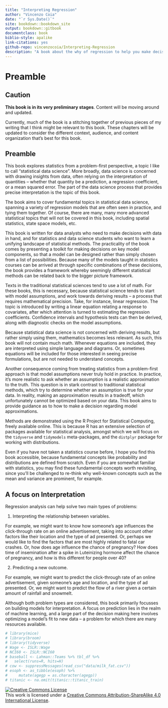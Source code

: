 ```yaml
--- 
title: "Interpreting Regression"
author: "Vincenzo Coia"
date: "`r Sys.Date()`"
site: bookdown::bookdown_site
output: bookdown::gitbook
documentclass: book
biblio-style: apalike
link-citations: yes
github-repo: vincenzocoia/Interpreting-Regression
description: "A book about the why of regression to help you make decisions about your analysis."
---
```


# Preamble

## Caution {#caution}

**This book is in its very preliminary stages**. Content will be moving around and updated.

Currently, much of the book is a stitching together of previous pieces of my writing that I think might be relevant to this book. These chapters will be updated to consider the different context, audience, and content organization that's best for this book.


## Preamble

This book explores statistics from a problem-first perspective, a topic I like to call "statistical data science". More broadly, data science is concerned with drawing insights from data, often relying on the interpretation of quantities -- whether that quantity be a prediction, a regression coefficient, or a mean squared error. The part of the data science process that provides precise interpretation is the topic of this book. 

The book aims to cover fundamental topics in statistical data science, spanning a variety of regression models that are often seen in practice, and tying them together. Of course, there are many, many more advanced statistical topics that will not be covered in this book, including spatial statistics, state space models, etc.

This book is written for data analysts who need to make decisions with data in hand, and for statistics and data science students who want to learn a unifying landscape of statistical methods. The practicality of the book comes by presenting a toolkit for making decisions on key model components, so that a model can be designed rather than simply chosen from a list of possibilities. Because many of the models taught in statistics courses can be arrived at through specific combinations of these decisions, the book provides a framework whereby seemingly different statistical methods can be related back to the bigger picture framework.

<!-- Components: the quantity being modeled (mean, hazard function, odds, ...), the relationship to covariates (linear, exponential, ...), and distributional assumptions. Decisions on each of these key components results in  -->

Texts in the traditional statistical sciences tend to use a lot of math. For these books, this is necessary, because statistical science tends to start with model assumptions, and work towards deriving results -- a process that requires mathematical precision. Take, for instance, linear regression. The topic is introduced by writing a linear equation relating a response to covariates, after which attention is turned to estimating the regression coefficients. Confidence intervals and hypothesis tests can then be derived, along with diagnostic checks on the model assumptions.

Because statistical data science is not concerned with deriving results, but rather simply using them, mathematics becomes less relevant. As such, this book will not contain much math. Whenever equations are included, they are interpreted using simple language and diagrams. Or, sometimes equations will be included for those interested in seeing precise formulations, but are not needed to understand concepts. 

Another consequence coming from treating statistics from a problem-first approach is that model assumptions never truly hold in practice. In practice, it's more realistic to ask whether an assumption is a realistic approximation to the truth. This question is in stark contrast to traditional statistical methods, which try to determine whether an assumption is true for your data. In reality, making an approximation results in a tradeoff, which unfortunately cannot be optimized based on your data. This book aims to provide guidance as to how to make a decision regarding model approximations. 

Methods are demonstrated using the R Project for Statistical Computing, freely available online. This is because R has an extensive selection of packages available for statistical analysis, amongst which we will focus on the `tidyverse` and `tidymodels` meta-packages, and the `distplyr` package for working with distributions. 

Even if you have not taken a statistics course before, I hope you find this book accessible, because fundamental concepts like probability and distributions are defined from scratch. Even if you are somewhat familiar with statistics, you may find these fundamental concepts worth revisiting, since you'll be challenged to re-think why well-known concepts such as the mean and variance are prominent, for example. 



## A focus on Interpretation

Regression analysis can help solve two main types of problems:

1. Interpreting the relationship between variables.

For example, we might want to know how someone's age influences the click-through rate on an online advertisement, taking into account other factors like their location and the type of ad presented. Or, perhaps we would like to find the factors that are most highly related to fatal car crashes. Or, how does age influence the chance of pregnancy? How does time of insemination after a spike in Luteinizing hormone affect the chance of pregnancy, and how is this different for people over 40?

2. Predicting a new outcome.

For example, we might want to predict the click-through rate of an online advertisement, given someone's age and location, and the type of ad presented. Or, we might want to predict the flow of a river given a certain amount of rainfall and snowmelt. 

Although both problem types are considered, this book primarily focusses on building models for interpretation. A focus on prediction lies in the realm of machine learning, and a large part of the decision making here involves optimizing a model's fit to new data -- a problem for which there are many resources available. 


```r
# library(mice)
# library(broom)
# library(tidyverse)
# Wage <- ISLR::Wage
# NCI60 <- ISLR::NCI60
# baseball <- Lahman::Teams %>% tbl_df %>% 
#   select(runs=R, hits=H)
# cow <- suppressMessages(read_csv("data/milk_fat.csv"))
# esoph <- as_tibble(esoph) %>% 
#     mutate(agegp = as.character(agegp))
# titanic <- na.omit(titanic::titanic_train)
```




<a rel="license" href="http://creativecommons.org/licenses/by-sa/4.0/"><img alt="Creative Commons License" style="border-width:0" src="https://i.creativecommons.org/l/by-sa/4.0/88x31.png" /></a><br />This work is licensed under a <a rel="license" href="http://creativecommons.org/licenses/by-sa/4.0/">Creative Commons Attribution-ShareAlike 4.0 International License</a>.

